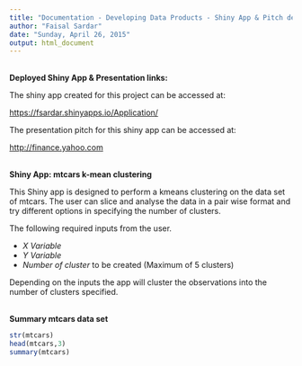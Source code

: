 ```yaml
---
title: "Documentation - Developing Data Products - Shiny App & Pitch deck"
author: "Faisal Sardar"
date: "Sunday, April 26, 2015"
output: html_document
---
```


<br>
**Deployed Shiny App & Presentation links:**

The shiny app created for this project can be accessed at:

<https://fsardar.shinyapps.io/Application/>

The presentation pitch for this shiny app can be accessed at:

<http://finance.yahoo.com>

<br>
**Shiny App: mtcars k-mean clustering **

This Shiny app is designed to perform a kmeans clustering on the data set of mtcars. The user can slice and analyse the data in a pair wise format and try different options in specifying the number of clusters. 

The following required inputs from the user. 

- *X Variable*
- *Y Variable*
- *Number of cluster* to be created (Maximum of 5 clusters)

Depending on the inputs the app will cluster the observations into the number of clusters specified. 

<br>
**Summary mtcars data set**
```r
str(mtcars)
head(mtcars,3)
summary(mtcars)
```
